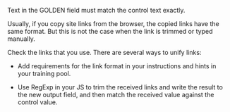 <Cut title="How do I use a link in the GOLDEN field?">

Text in the GOLDEN field must match the control text exactly.

Usually, if you copy site links from the browser, the copied links have the same format. But this is not the case when the link is trimmed or typed manually.

Check the links that you use. There are several ways to unify links:

- Add requirements for the link format in your instructions and hints in your training pool.

- Use RegExp in your JS to trim the received links and write the result to the new output field, and then match the received value against the control value.

</Cut>